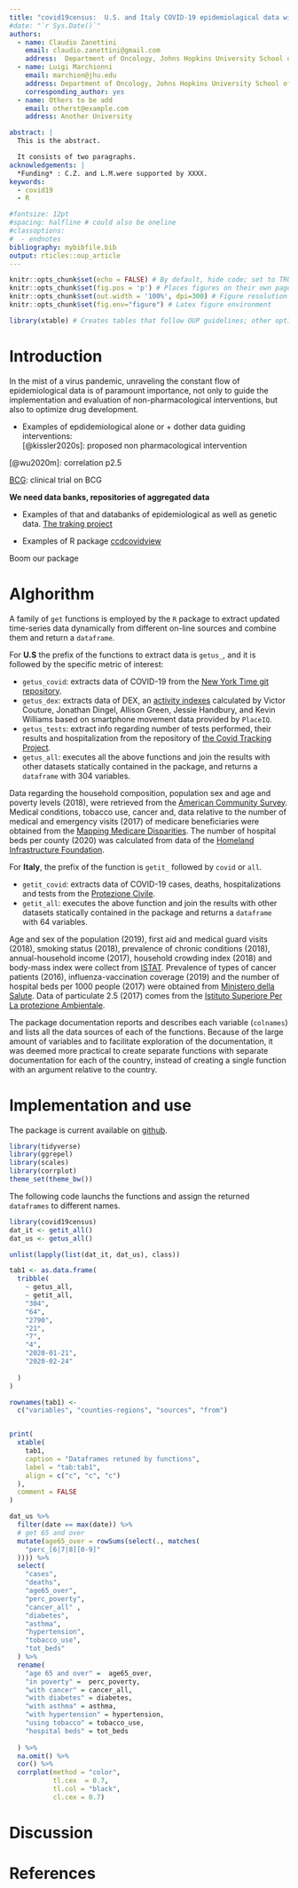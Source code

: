 ```yaml
---
title: "covid19census:  U.S. and Italy COVID-19 epidemiolagical data with demographic and health related metrics"
#date: "`r Sys.Date()`"
authors:
  - name: Claudio Zanettini
    email: claudio.zanettini@gmail.com
    address:  Department of Oncology, Johns Hopkins University School of Medicine, Baltimore, MD, USA
  - name: Luigi Marchionni
    email: marchion@jhu.edu
    address: Department of Oncology, Johns Hopkins University School of Medicine, Baltimore, MD, USA
    corresponding_author: yes
  - name: Others to be add
    email: otherst@example.com
    address: Another University

abstract: |
  This is the abstract.

  It consists of two paragraphs.
acknowledgements: |
  *Funding* : C.Z. and L.M.were supported by XXXX.
keywords:
  - covid19
  - R

#fontsize: 12pt
#spacing: halfline # could also be oneline
#classoptions:
#  - endnotes
bibliography: mybibfile.bib
output: rticles::oup_article
---
```


```r
knitr::opts_chunk$set(echo = FALSE) # By default, hide code; set to TRUE to see code
knitr::opts_chunk$set(fig.pos = 'p') # Places figures on their own pages
knitr::opts_chunk$set(out.width = '100%', dpi=300) # Figure resolution and size
knitr::opts_chunk$set(fig.env="figure") # Latex figure environment

library(xtable) # Creates tables that follow OUP guidelines; other options, such as kable, may also be workable
```

# Introduction

In the mist of a virus pandemic, unraveling the constant flow of epidemiological data is of paramount importance, not only to  guide the implementation and evaluation of non-pharmacological interventions, but also to optimize drug development. 

* Examples of epdidemiological alone or + dother data guiding interventions:  
[@kissler2020s]: proposed non pharmacological intervention

[@wu2020m]: correlation p2.5

[BCG](https://www.who.int/news-room/commentaries/detail/bacille-calmette-gu%C3%A9rin-(bcg)-vaccination-and-covid-19): clinical trial on BCG

**We need data banks, repositories of aggregated data**

* Examples of that and databanks of epidemiological as well as genetic data.
 [The traking project](https://covidtracking.com/)

* Examples of R package [ccdcovidview](https://feedly.com/i/entry/bdiQAD3fuPUMyDNqrmPKRt6BvYW45zeCOcg+AUEj5wM=_1716a5b8395:28a35fb:7f4666f4)


Boom our package


#  Alghorithm

A family of `get` functions is employed by the `R` package to extract updated time-series data dynamically from different on-line sources and combine them and return a `dataframe`.

For **U.S** the prefix of the functions to extract data is `getus_`, and it is followed by the specific metric of interest:

  * `getus_covid`: extracts data of COVID-19 from the [New York Time git repository](https://github.com/nytimes/covid-19-data).
  * `getus_dex`: extracts data of DEX, an [activity indexes](https://github.com/COVIDExposureIndices/COVIDExposureIndices) calculated  by  Victor Couture, Jonathan Dingel, Allison Green, Jessie Handbury, and Kevin Williams based on smartphone movement data provided by `PlaceIQ`.
  * `getus_tests`: extract info regarding number of tests performed, their results and hospitalization from the repository of [the Covid Tracking Project](https://covidtracking.com/api}).
  * `getus_all`: executes all the above functions and join the results with other datasets statically contained in the package, and returns a `dataframe` with 304 variables.
  
Data regarding the household composition, population sex and age and poverty levels (2018), were retrieved from the [American Community Survey](https://data.census.gov/cedsci/table?q=United%20States). Medical conditions, tobacco use, cancer and, data relative to the number of medical and emergency visits (2017) of medicare beneficiaries were obtained from the [Mapping Medicare Disparities](https://data.cms.gov/mapping-medicare-disparities). The number of hospital beds per county (2020) was calculated from data of the  [Homeland Infrastructure Foundation](https://hifld-geoplatform.opendata.arcgis.com/datasets/hospitals/data?page=18).

For **Italy**, the prefix of the function is `getit_` followed by `covid` or `all`.

  * `getit_covid`: extracts data of COVID-19 cases, deaths, hospitalizations and tests from the [Protezione Civile]( "https://raw.githubusercontent.com/pcm-dpc/COVID-19/master/dati-regioni/dpc-covid19-ita-regioni.csv").
  * `getit_all`: executes the above function and join the results with other datasets statically contained in the package and returns a `dataframe` with 64 variables.
  
Age and sex of the population (2019),  first aid and medical guard visits (2018), smoking status (2018),  prevalence of chronic conditions (2018), annual-household income (2017), household crowding index (2018) and body-mass index were collect from [ISTAT](http://dati.istat.it/?lang=en). Prevalence of types of cancer patients (2016), influenza-vaccination coverage (2019) and the number of hospital beds per 1000 people (2017) were obtained from [Ministero della Salute](http://www.dati.salute.gov.it/). Data of particulate 2.5 (2017) comes from the [Istituto Superiore Per La protezione Ambientale](https://annuario.isprambiente.it/pon/basic/14).

The package documentation reports and describes each variable (`colnames`) and lists all the data sources of each of the functions. Because of the large amount of variables and to facilitate exploration of the documentation, it was deemed more practical to create separate functions with separate documentation for each of the country, instead of creating a single function with an argument relative to the country.

  
#  Implementation and use

The package is current available on [github](https://github.com/c1au6i0/covid19census). 

```r
library(tidyverse)
library(ggrepel)
library(scales)
library(corrplot)
theme_set(theme_bw())
```

The following code launchs the functions and assign the returned `dataframes` to different names.

```r
library(covid19census)
dat_it <- getit_all()
dat_us <- getus_all()

unlist(lapply(list(dat_it, dat_us), class))
```



```r
tab1 <- as.data.frame(
  tribble(
    ~ getus_all,
    ~ getit_all,
    "304",
    "64",
    "2790",
    "21",
    "7",
    "4",
    "2020-01-21",
    "2020-02-24"
    
  )
)

rownames(tab1) <-
  c("variables", "counties-regions", "sources", "from")


print(
  xtable(
    tab1,
    caption = "Dataframes retuned by functions",
    label = "tab:tab1",
    align = c("c", "c", "c")
  ),
  comment = FALSE
)
```

```r

dat_us %>%
  filter(date == max(date)) %>%
  # get 65 and over
  mutate(age65_over = rowSums(select(., matches(
    "perc_[6|7|8][0-9]"
  )))) %>%
  select(
    "cases",
    "deaths",
    "age65_over",
    "perc_poverty",
    "cancer_all" ,
    "diabetes",
    "asthma",
    "hypertension",
    "tobacco_use",
    "tot_beds"
  ) %>%
  rename(
    "age 65 and over" =  age65_over,
    "in poverty" =  perc_poverty,
    "with cancer" = cancer_all,
    "with diabetes" = diabetes,
    "with asthma" = asthma,
    "with hypertension" = hypertension,
    "using tobacco" = tobacco_use,
    "hospital beds" = tot_beds
    
  ) %>%
  na.omit() %>%
  cor() %>%
  corrplot(method = "color",
           tl.cex  = 0.7,
           tl.col = "black",
           cl.cex = 0.7)

```



# Discussion




<!-- rmarkdown::render("/Users/heverz/Documents/R_projects/covid19census/vignettes/draft/draft.Rmd", output_file= "draft.pdf") -->

<!-- An equation with a label for cross-referencing: -->

<!-- \begin{equation}\label{eq:eq1} -->
<!-- \int^{r_2}_0 F(r,\varphi){\rm d}r\,{\rm d}\varphi = [\sigma r_2/(2\mu_0)] -->
<!-- \int^{\infty}_0\exp(-\lambda|z_j-z_i|)\lambda^{-1}J_1 (\lambda r_2)J_0 -->
<!-- (\lambda r_i\,\lambda {\rm d}\lambda) -->
<!-- \end{equation} -->

<!-- This equation can be referenced as follows: Eq. \ref{eq:eq1} -->

<!-- ## A subsection -->

<!-- A numbered list: -->

<!-- 1) First point -->
<!-- 2) Second point -->
<!--     - Subpoint -->

<!-- A bullet list: -->

<!-- * First point -->
<!-- * Second point -->

<!-- # Results -->

<!-- Generate a figure. -->

<!-- ```{r fig1, fig.cap="This is the first figure.",echo=TRUE} -->
<!-- plot(1:10,main="Some data",xlab="Distance (cm)",ylab="Time (hours)") -->
<!-- ``` -->

<!-- You can reference this figure as follows: Fig. \ref{fig:fig1}. -->

<!-- # ```{r fig2, fig.cap="This is the second figure.",echo=TRUE} -->
<!-- # plot(1:5,pch=19,main="Some data",xlab="Distance (cm)",ylab="Time (hours)") -->
<!-- # ``` -->
<!-- #  -->
<!-- # Reference to second figure: Fig. \ref{fig:fig2} -->
<!-- #  -->
<!-- <!-- # Generate a table. --> 

<!-- ```{r tab1, results="asis", echo=TRUE} -->
<!-- df = data.frame(ID=1:3,code=letters[1:3]) -->
<!-- print(xtable(df,caption="This is the table caption",label="tab:tab1"), -->
<!--       comment=FALSE) -->
<!-- <!-- ``` --> 

<!-- You can reference this table as follows: Table \ref{tab:tab1}. -->

<!-- # Discussion -->

<!-- You can cross-reference sections and subsections as follows: Section \ref{materials-and-methods} and Section \ref{a-subsection}. -->

<!-- ***Note:*** the last section in the document will be used as the section title for the bibliography. -->

# References
